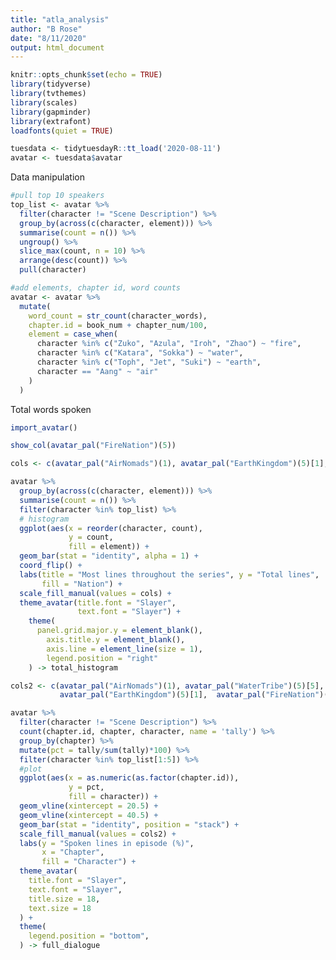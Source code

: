 ```yaml
---
title: "atla_analysis"
author: "B Rose"
date: "8/11/2020"
output: html_document
---
```


```r
knitr::opts_chunk$set(echo = TRUE)
library(tidyverse)
library(tvthemes)
library(scales)
library(gapminder)
library(extrafont)
loadfonts(quiet = TRUE)
```

```r
tuesdata <- tidytuesdayR::tt_load('2020-08-11')
avatar <- tuesdata$avatar
```

Data manipulation
```r
#pull top 10 speakers
top_list <- avatar %>% 
  filter(character != "Scene Description") %>% 
  group_by(across(c(character, element))) %>% 
  summarise(count = n()) %>% 
  ungroup() %>% 
  slice_max(count, n = 10) %>% 
  arrange(desc(count)) %>% 
  pull(character)

#add elements, chapter id, word counts
avatar <- avatar %>% 
  mutate(
    word_count = str_count(character_words),
    chapter.id = book_num + chapter_num/100, 
    element = case_when(
      character %in% c("Zuko", "Azula", "Iroh", "Zhao") ~ "fire", 
      character %in% c("Katara", "Sokka") ~ "water", 
      character %in% c("Toph", "Jet", "Suki") ~ "earth", 
      character == "Aang" ~ "air"
    )
  )
```

Total words spoken
```r
import_avatar()

show_col(avatar_pal("FireNation")(5))

cols <- c(avatar_pal("AirNomads")(1), avatar_pal("EarthKingdom")(5)[1],  avatar_pal("FireNation")(2)[2], avatar_pal("WaterTribe")(5)[5])

avatar %>% 
  group_by(across(c(character, element))) %>% 
  summarise(count = n()) %>% 
  filter(character %in% top_list) %>% 
  # histogram
  ggplot(aes(x = reorder(character, count), 
             y = count,
             fill = element)) +
  geom_bar(stat = "identity", alpha = 1) +
  coord_flip() +
  labs(title = "Most lines throughout the series", y = "Total lines", 
       fill = "Nation") +
  scale_fill_manual(values = cols) +
  theme_avatar(title.font = "Slayer", 
               text.font = "Slayer") +
    theme(
      panel.grid.major.y = element_blank(),
        axis.title.y = element_blank(),
        axis.line = element_line(size = 1),
        legend.position = "right"
    ) -> total_histogram
```


```r
cols2 <- c(avatar_pal("AirNomads")(1), avatar_pal("WaterTribe")(5)[5], avatar_pal("WaterTribe")(5)[1], 
           avatar_pal("EarthKingdom")(5)[1],  avatar_pal("FireNation")(2)[2])

avatar %>% 
  filter(character != "Scene Description") %>% 
  count(chapter.id, chapter, character, name = 'tally') %>%
  group_by(chapter) %>% 
  mutate(pct = tally/sum(tally)*100) %>% 
  filter(character %in% top_list[1:5]) %>% 
  #plot
  ggplot(aes(x = as.numeric(as.factor(chapter.id)), 
             y = pct, 
             fill = character)) +
  geom_vline(xintercept = 20.5) +
  geom_vline(xintercept = 40.5) +
  geom_bar(stat = "identity", position = "stack") +
  scale_fill_manual(values = cols2) +
  labs(y = "Spoken lines in episode (%)",
       x = "Chapter",
       fill = "Character") +
  theme_avatar(
    title.font = "Slayer",
    text.font = "Slayer", 
    title.size = 18,
    text.size = 18
  ) +
  theme(
    legend.position = "bottom", 
  ) -> full_dialogue
```
